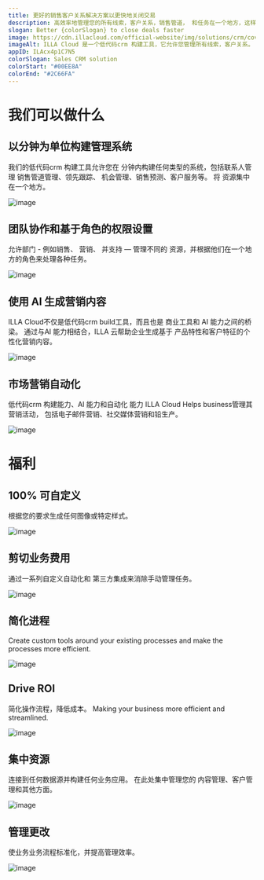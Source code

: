 ```yaml
---
title: 更好的销售客户关系解决方案以更快地关闭交易
description: 高效率地管理您的所有线索，客户关系，销售管道， 和任务在一个地方，这样您就可以简化您的销售过程并集中精力关闭交易。
slogan: Better {colorSlogan} to close deals faster
image: https://cdn.illacloud.com/official-website/img/solutions/crm/cov.svg
imageAlt: ILLA Cloud 是一个低代码crm 构建工具，它允许您管理所有线索，客户关系。 在一个地方的销售管道和任务，你可以简化您的销售过程并集中精力完成交易。
appID: ILAcx4p1C7N5
colorSlogan: Sales CRM solution
colorStart: "#00EE8A"
colorEnd: "#2C66FA"
---
```


# 我们可以做什么

## 以分钟为单位构建管理系统

我们的低代码crm 构建工具允许您在
分钟内构建任何类型的系统，包括联系人管理 销售管道管理、领先跟踪、
机会管理、销售预测、客户服务等。 将
资源集中在一个地方。

![image](https://cdn.illacloud.com/official-website/img/solutions/dashboard/design.svg)

## 团队协作和基于角色的权限设置

允许部门 - 例如销售、 营销、 并支持 — 管理不同的
资源，并根据他们在一个地方的角色来处理各种任务。

![image](https://cdn.illacloud.com/official-website/img/solutions/crm/team.gif)

## 使用 AI 生成营销内容

ILLA Cloud不仅是低代码crm build工具，而且也是
商业工具和 AI 能力之间的桥梁。 通过与AI 能力相结合，ILLA
云帮助企业生成基于
产品特性和客户特征的个性化营销内容。

![image](https://cdn.illacloud.com/official-website/img/solutions/crm/send.gif)

## 市场营销自动化

低代码crm 构建能力、AI 能力和自动化
能力 ILLA Cloud Helps business管理其营销活动，
包括电子邮件营销、社交媒体营销和铅生产。

![image](https://cdn.illacloud.com/official-website/img/solutions/crm/auto.gif)

# 福利

## 100% 可自定义

根据您的要求生成任何图像或特定样式。

![image](https://cdn.illacloud.com/official-website/img/solutions/custom.svg)

## 剪切业务费用

通过一系列自定义自动化和
第三方集成来消除手动管理任务。

![image](https://cdn.illacloud.com/official-website/img/solutions/cut-cost.svg)

## 简化进程

Create custom tools around your existing processes and make the processes more
efficient.

![image](https://cdn.illacloud.com/official-website/img/solutions/process.svg)

## Drive ROI

简化操作流程，降低成本。 Making your business more
efficient and streamlined.

![image](https://cdn.illacloud.com/official-website/img/solutions/roi.svg)

## 集中资源

连接到任何数据源并构建任何业务应用。 在此处集中管理您的
内容管理、客户管理和其他方面。

![image](https://cdn.illacloud.com/official-website/img/solutions/centralize.svg)

## 管理更改

使业务业务流程标准化，并提高管理效率。

![image](https://cdn.illacloud.com/official-website/img/solutions/change.svg)
